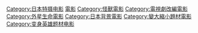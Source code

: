 {{DEFAULTSORT:Ultra Series}}
[[Category:日本特摄电影|Category:日本特摄电影]]
[[Category:超人力霸王系列|電影]]
[[Category:怪獸電影|Category:怪獸電影]]
[[Category:電視劇改編電影|Category:電視劇改編電影]]
[[Category:外星生命電影|Category:外星生命電影]]
[[Category:日本背景電影|Category:日本背景電影]]
[[Category:變大縮小題材電影|Category:變大縮小題材電影]]
[[Category:变身英雄题材电影|Category:变身英雄题材电影]]
